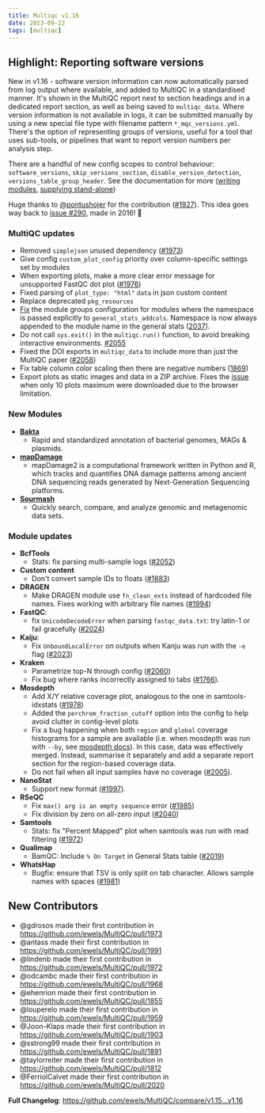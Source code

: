 ```yaml
---
title: Multiqc v1.16
date: 2023-09-22
tags: [multiqc]
---
```


## Highlight: Reporting software versions

New in v1.16 - software version information can now automatically parsed from log output where available, and added to MultiQC in a standardised manner. It's shown in the MultiQC report next to section headings and in a dedicated report section, as well as being saved to `multiqc_data`. Where version information is not available in logs, it can be submitted manually by using a new special file type with filename pattern `*_mqc_versions.yml`. There's the option of representing groups of versions, useful for a tool that uses sub-tools, or pipelines that want to report version numbers per analysis step.

There are a handful of new config scopes to control behaviour: `software_versions`, `skip_versions_section`, `disable_version_detection`, `versions_table_group_header`.
See the documentation for more ([writing modules](https://multiqc.info/docs/development/modules/#saving-version-information), [supplying stand-alone](https://multiqc.info/docs/reports/customisation/#listing-software-versions))

Huge thanks to [@pontushojer](https://https://github.com/pontushojer) for the contribution ([#1927](https://github.com/ewels/MultiQC/pull/1927)). This idea goes way back to [issue #290](https://github.com/ewels/MultiQC/issues/290), made in 2016! 🎉 

### MultiQC updates

- Removed `simplejson` unused dependency ([#1973](https://github.com/ewels/MultiQC/pull/1973))
- Give config `custom_plot_config` priority over column-specific settings set by modules
- When exporting plots, make a more clear error message for unsupported FastQC dot plot ([#1976](https://github.com/ewels/MultiQC/pull/1976))
- Fixed parsing of `plot_type: "html"` `data` in json custom content
- Replace deprecated `pkg_resources`
- [Fix](https://github.com/ewels/MultiQC/issues/2032) the module groups configuration for modules where the namespace is passed explicitly to `general_stats_addcols`. Namespace is now always appended to the module name in the general stats ([2037](https://github.com/ewels/MultiQC/pull/2037)).
- Do not call `sys.exit()` in the `multiqc.run()` function, to avoid breaking interactive environments. [#2055](https://github.com/ewels/MultiQC/pull/2055)
- Fixed the DOI exports in `multiqc_data` to include more than just the MultiQC paper ([#2058](https://github.com/ewels/MultiQC/pull/2058))
- Fix table column color scaling then there are negative numbers ([1869](https://github.com/ewels/MultiQC/issues/1869))
- Export plots as static images and data in a ZIP archive. Fixes the [issue](https://github.com/ewels/MultiQC/issues/1873) when only 10 plots maximum were downloaded due to the browser limitation.

### New Modules

- [**Bakta**](https://github.com/oschwengers/bakta)
  - Rapid and standardized annotation of bacterial genomes, MAGs & plasmids.
- [**mapDamage**](https://github.com/ginolhac/mapDamage)
  - mapDamage2 is a computational framework written in Python and R, which tracks and quantifies DNA damage patterns among ancient DNA sequencing reads generated by Next-Generation Sequencing platforms.
- [**Sourmash**](https://github.com/sourmash-bio/sourmash)
  - Quickly search, compare, and analyze genomic and metagenomic data sets.

### Module updates

- **BcfTools**
  - Stats: fix parsing multi-sample logs ([#2052](https://github.com/ewels/MultiQC/issues/2052))
- **Custom content**
  - Don't convert sample IDs to floats ([#1883](https://github.com/ewels/MultiQC/issues/1883))
- **DRAGEN**
  - Make DRAGEN module use `fn_clean_exts` instead of hardcoded file names. Fixes working with arbitrary file names ([#1994](https://github.com/ewels/MultiQC/pull/1994))
- **FastQC**:
  - fix `UnicodeDecodeError` when parsing `fastqc_data.txt`: try latin-1 or fail gracefully ([#2024](https://github.com/ewels/MultiQC/issues/2024))
- **Kaiju**:
  - Fix `UnboundLocalError` on outputs when Kanju was run with the `-e` flag ([#2023](https://github.com/ewels/MultiQC/pull/2023))
- **Kraken**
  - Parametrize top-N through config ([#2060](https://github.com/ewels/MultiQC/pull/2060))
  - Fix bug where ranks incorrectly assigned to tabs ([#1766](https://github.com/ewels/MultiQC/issues/1766)).
- **Mosdepth**
  - Add X/Y relative coverage plot, analogous to the one in samtools-idxstats ([#1978](https://github.com/ewels/MultiQC/issues/1978))
  - Added the `perchrom_fraction_cutoff` option into the config to help avoid clutter in contig-level plots
  - Fix a bug happening when both `region` and `global` coverage histograms for a sample are available (i.e. when mosdepth was run with `--by`, see [mosdepth docs](https://github.com/brentp/mosdepth#usage)). In this case, data was effectively merged. Instead, summarise it separately and add a separate report section for the region-based coverage data.
  - Do not fail when all input samples have no coverage ([#2005](https://github.com/ewels/MultiQC/pull/2005)).
- **NanoStat**
  - Support new format ([#1997](https://github.com/ewels/MultiQC/pull/1997)).
- **RSeQC**
  - Fix `max() arg is an empty sequence` error ([#1985](https://github.com/ewels/MultiQC/issues/1985))
  - Fix division by zero on all-zero input ([#2040](https://github.com/ewels/MultiQC/pull/2040))
- **Samtools**
  - Stats: fix "Percent Mapped" plot when samtools was run with read filtering ([#1972](https://github.com/ewels/MultiQC/pull/1972))
- **Qualimap**
  - BamQC: Include `% On Target` in General Stats table ([#2019](https://github.com/ewels/MultiQC/issues/2019))
- **WhatsHap**
  - Bugfix: ensure that TSV is only split on tab character. Allows sample names with spaces ([#1981](https://github.com/ewels/MultiQC/pull/1981))


## New Contributors
* @gdrosos made their first contribution in https://github.com/ewels/MultiQC/pull/1973
* @antass made their first contribution in https://github.com/ewels/MultiQC/pull/1991
* @lindenb made their first contribution in https://github.com/ewels/MultiQC/pull/1972
* @odcambc made their first contribution in https://github.com/ewels/MultiQC/pull/1968
* @ehenrion made their first contribution in https://github.com/ewels/MultiQC/pull/1855
* @louperelo made their first contribution in https://github.com/ewels/MultiQC/pull/1959
* @Joon-Klaps made their first contribution in https://github.com/ewels/MultiQC/pull/1903
* @sstrong99 made their first contribution in https://github.com/ewels/MultiQC/pull/1891
* @taylorreiter made their first contribution in https://github.com/ewels/MultiQC/pull/1812
* @FerriolCalvet made their first contribution in https://github.com/ewels/MultiQC/pull/2020

**Full Changelog**: https://github.com/ewels/MultiQC/compare/v1.15...v1.16
